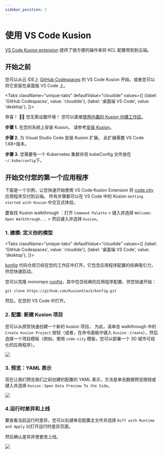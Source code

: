 ```yaml
---
sidebar_position: 3 
---
```



# 使用 VS Code Kusion

[VS Code Kusion extension](https://marketplace.visualstudio.com/items?itemName=KusionStack.kusion) 提供了很方便的操作来将 KCL 配置带到到云端。

## 开始之前

您可以从云 IDE上 [GitHub Codespaces](https://github.com/features/codespaces) 的 VS Code Kusion 开始，或者您可以将它安装在桌面版 VS Code 上。

<Tabs
  className="unique-tabs"
  defaultValue="cloudide"
  values={[
    {label: 'GitHub Codespaces', value: 'cloudide'},
    {label: '桌面端 VS Code', value: 'desktop'},
  ]}>
<TabItem value="cloudide">

恭喜！ 🎉🎉 您无需设置环境！ 您可以直接[使用内置的 Kusion 创建工作区](https://github.com/codespaces/new?hide_repo_select=true&ref=main&repo=488867056&machine=standardLinux32gb&devcontainer_path=.devcontainer.json)。

</TabItem>
<TabItem value="desktop">

**步骤 1.** 在您的系统上安装 Kusion。 请参考[安装 Kusion](/docs/user_docs/getting-started/install)。

**步骤 2.** 为 Visual Studio Code 安装 Kusion 扩展。 此扩展需要 VS Code 1.68+版本。

**步骤 3.** 您需要有一个 Kubernetes 集群并将 kubeConfig 文件放在 `~/.kube/config`下。

</TabItem>
</Tabs>

## 开始交付您的第一个应用程序

下面是一个示例，让您快速开始使用 VS Code Kusion Extension 将 [code city](https://wettel.github.io/codecity.html) 应用程序交付到云端。 所有步骤都可以在 VS Code 中的 Kusion `Getting started with Kusion` 中交互式体验。

要查找 Kusion walkthrough ：打开 `Command Palatte` > 键入并选择 `Welcome: Open Walkthrough...` > 然后键入并选择 `kusion`。

### 1. 建模: 定义你的模型 

<Tabs
  className="unique-tabs"
  defaultValue="cloudide"
  values={[
    {label: 'GitHub Codespaces', value: 'cloudide'},
    {label: '桌面端 VS Code', value: 'desktop'},
  ]}>
<TabItem value="cloudide">

[konfig](https://github.com/KusionStack/konfig) 代码仓库已经在您的工作区中打开。它包含应用程序配置的经典吸引力，供您快速启动。

</TabItem>
<TabItem value="desktop">

您可以克隆 monorepo [config](https://github.com/KusionStack/konfig)，其中包含经典的应用程序配置，供您快速开始：
    
```shell
git clone https://github.com/KusionStack/konfig.git
```
然后，在您的 VS Code 中打开。

</TabItem>
</Tabs>

### 2. 配置: 新建 Kusion 项目

您可以从原型快速创建一个新的 kusion 项目。 为此，请单击 walkthrough 中的 `Create Kusion Project` 按钮（或者，在命令面板中键入 `Kusion：Create`），然后选择一个项目模板（例如，使用 `code-city` 模板，您可以部署一个 3D 城市可视化的应用程序）。

![](/img/docs/user_docs/getting-started/create-project.gif)

### 3. 预览：YAML 表示

现在让我们预览我们之前创建的配置的 YAML 表示，方法是单击数据预览按钮或键入并选择 `Kusion：Open Data Preview To the Side`。

![](/img/docs/user_docs/getting-started/data-preview.gif)


### 4.运行时差异和上线
    
要查看当前运行时差异，您可以右键单击配置主文件并选择 `Diff with Runtime and Apply` 以打开运行时差异页面。

然后确认差异并使更改上线。

![](/img/docs/user_docs/getting-started/config-diff-apply.gif)
